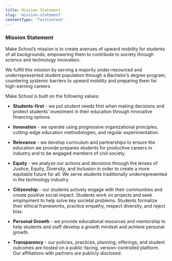 ```yaml
---
title: Mission Statement
slug: 'mission-statement'
contentType: 'TextContent'
---
```


### Mission Statement

Make School’s mission is to create avenues of upward mobility for students of all backgrounds,
empowering them to contribute to society through science and technology innovation.

We fulfill this mission by serving a majority under-resourced and underrepresented student
population through a Bachelor’s degree program, countering systemic barriers to upward mobility and
preparing them for high-earning careers.

Make School is built on the following values:

- **Students-first** - we put student needs first when making decisions and protect students’
  investment in their education through innovative financing options.

- **Innovation** - we operate using progressive organizational principles, cutting-edge education
  methodologies, and regular experimentation.

- **Relevance** - we develop curriculum and partnerships to ensure the education we provide prepares
  students for productive careers in industry and to be engaged members of civil society.

- **Equity** - we analyze our actions and decisions through the lenses of Justice, Equity,
  Diversity, and Inclusion in order to create a more equitable future for all. We serve students
  traditionally underrepresented in the technology industry.

- **Citizenship** - our students actively engage with their communities and create positive social
  impact. Students work on projects and seek employment to help solve key societal problems.
  Students formalize their ethical frameworks, practice empathy, respect diversity, and reject bias.

- **Personal Growth** - we provide educational resources and mentorship to help students and staff
  develop a growth mindset and achieve personal growth.

- **Transparency** - our policies, practices, planning, offerings, and student outcomes are hosted
  on a public-facing, version-controlled platform. Our affiliations with partners are publicly
  disclosed.
